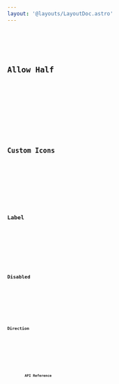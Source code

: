 ```yaml
---
layout: '@layouts/LayoutDoc.astro'
---
```









<Preview client:load>
	<Fragment slot="preview">
		<Default client:visible />
	</Fragment>
	<Fragment slot="code">
		<Code code={DefaultRaw} lang="svelte" />
	</Fragment>
</Preview>

## Allow Half

<Preview client:load>
	<Fragment slot="preview">
		<Half client:visible />
	</Fragment>
	<Fragment slot="code">
		<Code code={HalfRaw} lang="svelte" />
	</Fragment>
</Preview>

## Custom Icons

<Preview client:load>
	<Fragment slot="preview">
		<CustomIcons client:visible />
	</Fragment>
	<Fragment slot="code">
		<Code code={CustomIconsRaw} lang="svelte" />
	</Fragment>
</Preview>

## Label

<Preview client:load>
	<Fragment slot="preview">
		<Label client:visible />
	</Fragment>
	<Fragment slot="code">
		<Code code={LabelRaw} lang="svelte" />
	</Fragment>
</Preview>

## Disabled

<Preview client:load>
	<Fragment slot="preview">
		<Disabled client:visible />
	</Fragment>
	<Fragment slot="code">
		<Code code={DisabledRaw} lang="svelte" />
	</Fragment>
</Preview>

## Direction

<Preview client:load>
	<Fragment slot="preview">
		<Dir client:visible />
	</Fragment>
	<Fragment slot="code">
		<Code code={DirRaw} lang="svelte" />
	</Fragment>
</Preview>

## API Reference

<ApiTable />

